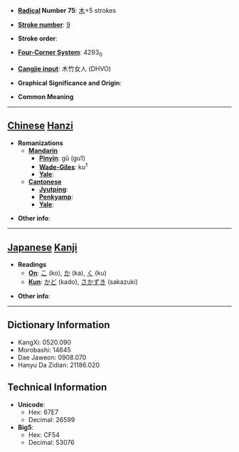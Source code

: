 * '''[[Wiktionary:Chinese radical index| Radical]] Number 75''': [[Wiktionary:Chinese radical index 木|木]]+5 strokes

* '''[[Wiktionary:Chinese total strokes index|Stroke number]]''': [[Wiktionary:Chinese total strokes index 9|9]]

* '''Stroke order''': 

* '''[[Wiktionary:Chinese four corner index|Four-Corner System]]''': 4293<sub>0</sub>

* '''[[Wiktionary:Chinese Cangjie index|Cangjie input]]''': 木竹女人 (DHVO)

* '''Graphical Significance and Origin''': 

* '''Common Meaning'''

----

== [[Chinese]] [[Hanzi]] ==

* '''Romanizations'''
** '''[[Mandarin]]'''
*** '''[[Pinyin]]''': gū (gu1)
*** '''[[Wade-Giles]]''': ku<sup>1</sup>
*** '''[[Yale]]''': 
** '''[[Cantonese]]'''
*** '''[[Jyutping]]''':
*** '''[[Penkyamp]]''': 
*** '''[[Yale]]''': 

* '''Other info''': 

----

== [[Japanese]] [[Kanji]] ==

* '''Readings'''
** '''[[On]]''': [[こ]] (ko), [[か]] (ka), [[く]] (ku)
** '''[[Kun]]''': [[かど]] (kado), [[さかずき]] (sakazuki)

* '''Other info''':  

----

== Dictionary Information ==

* KangXi: 0520.090
* Morobashi: 14645
* Dae Jaweon: 0908.070
* Hanyu Da Zidian: 21186.020

== Technical Information ==

* '''Unicode''':
** Hex: 67E7
** Decimal: 26599
* '''Big5''':
** Hex: CF54
** Decimal: 53076